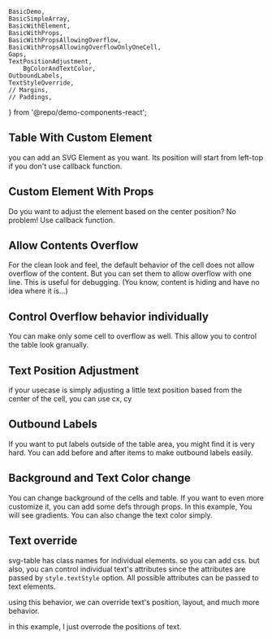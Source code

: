 	BasicDemo,
	BasicSimpleArray,
	BasicWithElement,
	BasicWithProps,
	BasicWithPropsAllowingOverflow,
	BasicWithPropsAllowingOverflowOnlyOneCell,
	Gaps,
	TextPositionAdjustment,
		BgColorAndTextColor,
	OutboundLabels,
	TextStyleOverride,
	// Margins,
	// Paddings,
} from '@repo/demo-components-react';

## Table With Custom Element <GitHubLink demoName="BasicWithElement" is:inline />

you can add an SVG Element as you want. Its position will start from left-top if you don't use callback function.

<div className='demo-container'>
	<BasicWithElement />
</div>

## Custom Element With Props <GitHubLink demoName="BasicWithProps" is:inline />

Do you want to adjust the element based on the center position? No problem! Use callback function.

<div className='demo-container'>
	<BasicWithProps />
</div>

## Allow Contents Overflow <GitHubLink demoName="BasicWithPropsAllowingOverflow" is:inline />

For the clean look and feel, the default behavior of the cell does not allow overflow of the content. But you can set them to allow overflow with one line. This is useful for debugging. (You know, content is hiding and have no idea where it is...)

<div className='demo-container'>
	<BasicWithPropsAllowingOverflow />
</div>

## Control Overflow behavior individually <GitHubLink demoName="BasicWithPropsAllowingOverflowOnlyOneCell" is:inline />

You can make only some cell to overflow as well.
This allow you to control the table look granually.

<div className='demo-container'>
	<BasicWithPropsAllowingOverflowOnlyOneCell />
</div>



## Text Position Adjustment <GitHubLink demoName="TextPositionAdjustment" is:inline />

if your usecase is simply adjusting a little text position based from the center of the cell,
you can use cx, cy

<div className='demo-container'>
	<TextPositionAdjustment />
</div>



## Outbound Labels <GitHubLink demoName="OutboundLabels" is:inline />

If you want to put labels outside of the table area, you might find it is very hard.
You can add before and after items to make outbound labels easily.

<div className='demo-container'>
	<OutboundLabels />
</div>


## Background and Text Color change <GitHubLink demoName="BgColorAndTextColor" is:inline />

You can change background of the cells and table.
If you want to even more customize it, you can add some defs
through props. In this example, You will see gradients.
You can also change the text color simply.


<div className='demo-container'>
	<BgColorAndTextColor />
</div>



## Text override <GitHubLink demoName="TextStyleOverride" is:inline />

svg-table has class names for individual elements. so you can add css.
but also, you can control individual text's attributes since the attributes are passed by `style.textStyle` option. All possible attributes can be passed to text elements.

using this behavior, we can override text's position, layout, and much more behavior.

in this example, I just overrode the positions of text.

<div className='demo-container'>
	<TextStyleOverride />
</div>
